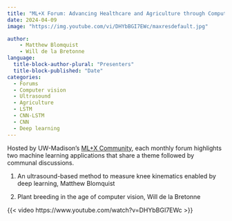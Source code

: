```yaml
---
title: "ML+X Forum: Advancing Healthcare and Agriculture through Computer Vision"
date: 2024-04-09
image: "https://img.youtube.com/vi/DHYbBGI7EWc/maxresdefault.jpg"

author:
    - Matthew Blomquist
    - Will de la Bretonne
language: 
  title-block-author-plural: "Presenters"
  title-block-published: "Date"
categories:
  - Forums
  - Computer vision
  - Ultrasound
  - Agriculture
  - LSTM
  - CNN-LSTM
  - CNN
  - Deep learning
---
```


Hosted by UW-Madison's [ML+X Community](https://datascience.wisc.edu/ml-community), each monthly forum highlights two machine learning applications that share a theme followed by communal discussions.

1. An ultrasound-based method to measure knee kinematics enabled by deep learning, Matthew Blomquist

2. Plant breeding in the age of computer vision, Will de la Bretonne

{{< video https://www.youtube.com/watch?v=DHYbBGI7EWc >}}
